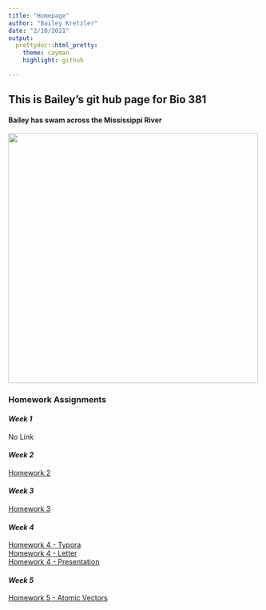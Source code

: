 ```yaml
---
title: "Homepage"
author: "Bailey Kretzler"
date: "2/10/2021"
output: 
  prettydoc::html_pretty:
    theme: cayman
    highlight: github

---
```


## This is Bailey's git hub page for Bio 381

#### Bailey has swam across the Mississippi River


<img src="Riverswim.png" width = "500" height ="500" />


### **Homework Assignments**


#### *Week 1*  
No Link


#### *Week 2*   
[Homework 2](HW2.html)


#### *Week 3*   
[Homework 3](HW3_BMK.html)


#### *Week 4*   
[Homework 4 - Typora](HW4_stuff.html)  
[Homework 4 - Letter](01_UVM_Letter_TEMPLATE.Rnw)  
[Homework 4 - Presentation](01_Beamer_TEMPLATE.Rnw) 


#### *Week 5*   
[Homework 5 - Atomic Vectors](HW_5.html)  
